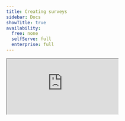 ```yaml
---
title: Creating surveys
sidebar: Docs
showTitle: true
availability:
  free: none
  selfServe: full
  enterprise: full
---
```



<iframe
    src="https://www.youtube-nocookie.com/embed/2jQco8hEvTI?start=900"
    className="rounded shadow-xl"
/>

To create a new survey, go to the [surveys tab](https://us.posthog.com/surveys) in the PostHog app, and click on the "New survey" button in the top right. This presents you with a collection of [survey templates](/templates?filter=type&value=survey) or you can click "Create blank survey" in the top right to create your own.

<ProductScreenshot
    imageLight="https://res.cloudinary.com/dmukukwp6/image/upload/v1714691601/posthog.com/contents/images/docs/surveys/survey-template-light.png"
    imageDark="https://res.cloudinary.com/dmukukwp6/image/upload/v1714691601/posthog.com/contents/images/docs/surveys/survey-template-dark.png"
    alt="Survey templates"
    classes="rounded"
/>

After choosing one, you are brought to a form where you can complete the details of your new survey:

<ProductScreenshot
    imageLight={newSurveyLight}
    imageDark={newSurveyDark}
    alt="Create a survey"
    classes="rounded"
/>

## MaxAI and Surveys

[Max](/docs/max-ai), PostHog's AI-powered product analyst, can help you create surveys quickly using natural language. Max understands different question types and can:

- Generate complete surveys based on your research goals
- Suggest appropriate question types (freeform text, rating scales, multiple choice, etc.)
- Help you set up display conditions and targeting
- Recommend survey templates for common use cases

You can ask Max things like:
- "Create an NPS survey for my mobile app users"
- "Build a product satisfaction survey with rating questions"
- "Help me create a survey to understand why users churn"
- "Generate a post-purchase feedback survey"

To get started, click "Max" in the top right corner of the PostHog app and describe what kind of survey you want to create.

> **Note:** Max is currently in beta, so you may encounter occasional issues. We appreciate any feedback you can share to help us improve!

## Creating a new survey

Here's a breakdown of each field in the form:

### Presentation

There are three options for displaying a survey:

1. **Popover:** Use PostHog's prebuilt user interfaces to show surveys as a popover in the bottom corner of the screen.

2. **API:** Implement your own survey UI and use PostHog to handle display logic, capturing results, and analytics.

3. **Feedback button:** Set up a survey based on your own custom button or our prebuilt feedback tab.

4. **Hosted surveys**: Create a survey accessible via an external link, hosted by PostHog. Responses are anonymous, unless you use the `distinct_id` query parameter, which enables you to link responses to respondents.

<ProductScreenshot
    imageLight={presentationTypesLight}
    imageDark={presentationTypesDark}
    alt="Survey presentation types"
    classes="rounded"
/>

Popover, API, and feedback button surveys are considered *in-app* surveys, meaning they are displayed directly in your application using our SDKs. Hosted surveys are displayed via an external URLs, hosted by PostHog.

#### Identifying respondents on hosted surveys

**In-app surveys** automatically link responses to users when you [identify users](/docs/product-analytics/identify) in your app.

**Hosted surveys** require manual user linking since they're accessed via external URLs. To connect survey responses to specific users, add the `distinct_id` query parameter to your survey URL:

```
https://us.posthog.com/external_surveys/your-survey-id?distinct_id=user123
```

**Important:** Use the exact same `distinct_id` value that you pass to `posthog.identify()` in your application. This ensures survey responses appear in the correct user's profile.

Without the parameter, responses are collected anonymously and cannot be linked to users.
With the parameter, responses are attributed to the specified user, enabling you to see survey data alongside other user events and properties.


### Steps

Steps is where you set up your question(s), label, choice(s), description, button text, and confirmation message. You must [subscribe](https://us.posthog.com/organization/billing) to surveys to add multiple questions.

You can also add [conditional logic](/docs/surveys/conditional-questions) to display certain questions.

> **Tip:** The description supports HTML, so you can do things like add images with an `<img>` tag.

PostHog supports multiple question types which are all available for both popover and API display modes.

| Type                      | Preview                                                                                               |
|------------------------|-------------------------------------------------------------------------------------------------------|
| **Freeform text**              | ![Open text survey](https://res.cloudinary.com/dmukukwp6/image/upload/v1710055416/posthog.com/contents/images/docs/surveys/freetext-survey.png)                                     |
| **Link/Notification**                   | ![Link survey](https://res.cloudinary.com/dmukukwp6/image/upload/v1710055416/posthog.com/contents/images/docs/surveys/link-survey.png)                                              |
| **Rating emoji**         | ![Emoji rating survey](https://res.cloudinary.com/dmukukwp6/image/upload/v1710055416/posthog.com/contents/images/docs/surveys/rating-emoji-survey.png)                              |
| **Rating - number**        | ![Number rating survey](https://res.cloudinary.com/dmukukwp6/image/upload/v1710055416/posthog.com/contents/images/docs/surveys/rating-number-survey.png)                            |
| **Single choice select**   | ![Single choice select survey](https://res.cloudinary.com/dmukukwp6/image/upload/v1710055416/posthog.com/contents/images/docs/surveys/single-select-survey.png)                      |
| **Multiple choice select** | ![Multiple choice survey](https://res.cloudinary.com/dmukukwp6/image/upload/v1710055416/posthog.com/contents/images/docs/surveys/multiple-choice-survey.png)                         |

### Customization

Customization enables you to change the look, feel, and timing of your popover survey:

- The color of the background, border, and buttons.
- The position of the popover at the bottom of the screen.
- The placeholder text.
- The visibility of the PostHog branding.
- Whether to shuffle the order of the choices and questions.
- The delay (in seconds) before the survey appears on the page.
- Whether the confirmation message auto disappears after 5 seconds.

<ProductScreenshot
    imageLight={delaySurveyLight}
    imageDark={delaySurveyDark}
    alt="Delay survey customization"
    classes="rounded"
/>

For hosted surveys, you can only customize colors and placeholders.

### Display conditions

> Display conditions are **not available for hosted surveys**. Any user who visits the link is shown the survey, as long as it is launched and still collecting responses.

This specifies the conditions a user must meet to be shown an in-app survey. A user must meet **ALL** the conditions to be eligible.

You can display your survey to specific users based on:

- **Linked feature flag:** Whether a user has a specific [feature flag](/docs/feature-flags) enabled. For example, if you're rolling out a new landing page using a feature flag `new-landing-page`, you can gather feedback only from users who have that flag enabled. This is also a way to show surveys to cohorts (but it must be a [non-behavioral one](/docs/feature-flags/common-questions#why-cant-i-use-a-cohort-with-behavioral-filters-in-my-feature-flag)).

- **URL targeting:** Show when URL either contains a string, exactly matches a string, matches a regex. The URL targeting is evaluated against `window.location.href`.

- **Device types targeting:** Show when the device type either contains a string, exactly matches a string or matches a regex. The device type targeting is evaluated by parsing the [userAgent](https://developer.mozilla.org/en-US/docs/Web/API/Navigator/userAgent) on the client-side, possible values are: Desktop, Mobile, Tablet, Console, and Wearable. You can also target device types using *Person and group properties* (Latest or Initial Device type), but these properties aren't immediately available on the first page load for unidentified persons. Only available from posthog-js version 1.214.0 forward.

- **Selector matches:** Whether a specific element exists or appears on the page with the specified class name or ID. For example, you can display a survey with `#my-button` or `.my-button` selector. This is useful for showing a survey after a user action.

- **Wait period**: Hide surveys from users who have seen any survey in the last X days. A user who completes a survey are never shown the same survey again, even if no wait period is set ([but there are exceptions to this rule](#repeating-surveys)).

- **Person and group properties:** If you are capturing identified events, you can display a survey to users who have specific [person](/docs/product-analytics/person-properties) or [group properties](/docs/product-analytics/group-analytics#how-to-set-group-properties). For example, you can target a survey to users who have a property `is_paying=true`. This also includes a percentage rollout option. The person and group properties are evaluated with internal feature flags.

- **User sends events:** Display a survey to users who have sent a specific event during their session.

<ProductScreenshot
    imageLight={displayConditionsLight}
    imageDark={displayConditionsDark}
    alt="Display conditions"
    classes="rounded"
/>


### Completion conditions

This enables you to stop your survey once you receive a specific number of responses. Note that because it takes time for PostHog to process responses, this is a rough guideline. Your survey might receive slightly more responses than you set. The completion conditions properties are evaluated with internal feature flags.

## Repeating surveys

By default, surveys are shown once to each user until they either dismiss it or complete it. After that, they won't see the survey again. However, there are a few exceptions.

### Event-triggered surveys

For surveys triggered by a specific event, you can configure the survey to repeat if the event is sent again. If you select the option `Every time the event is sent`, the survey is shown again for each event.

If you want to trigger a survey on a specific event, but only show it once per user, select the `Just once` option.

<ProductScreenshot
    imageLight={surveyTriggeredByEventLight}
    imageDark={surveyTriggeredByEventDark}
    alt="Survey triggered by events under display conditions"
    classes="rounded"
/>


### Complete conditions

Under complete conditions, there's two options that can be configured so the survey is shown again:

- `Repeat on a schedule`
- `Every time the display conditions are met`

#### Repeat on a schedule

You can also configure in-app surveys to repeat at specific intervals, which is useful for gathering feedback from users on a regular basis.

<ProductScreenshot
    imageLight={repeatingSurveyLight}
    imageDark={repeatingSurveyDark}
    alt="Repeating surveys"
    classes="rounded"
/>

For example, you can configure settings like:
- **Repeat this survey `3` times, once every `30` days**: The survey will be shown to a user up to 3 times total, with a 30-day gap between each showing.

| Date | Event | Explanation |
|------|-------|-------------|
| Jan 1 | Survey shown and completed | First showing of the survey. User completes it, starting the 30-day timer |
| Jan 2-30 | No survey shown | Within 30-day waiting period after first completion |
| Jan 31 | Survey becomes eligible | 30 days have passed since first completion |
| Feb 15 | Survey shown and completed | User visits site and completes survey for the second time |
| Feb 16-Mar 16 | No survey shown | Within 30-day waiting period after second completion |
| Mar 17 | Survey becomes eligible | 30 days have passed since second completion |
| Apr 1 | Survey shown and completed | User completes survey for the third and final time |
| After Apr 1 | Survey never shown again for this user | Maximum number of repetitions (3) reached |

A survey is considered "shown" when a user either completes or dismisses it. The repeat interval timer starts from that moment. For example, if you set a survey to repeat every 90 days and a user completes it on January 1st, they won't see it again until April 1st, regardless of how many times they visit your site in between.

> **Note:** Users must still match any display conditions you've set each time the survey becomes eligible to show again.

#### Every time the display conditions are met

For this option, the survey is shown again every time the display conditions are met.

The main use case for this is for `Feedback button` surveys. This enables the survey to show up every time the user clicks the feedback button.

This can also be combined with the `Wait time` option. If you select this option and set a `Wait time` of 30 days, the survey is only shown again if they haven't seen any surveys in the last 30 days. This is useful for getting regular feature feedback or asking about an error.

## Launching your survey

Once you've set up your survey, click "Save as draft" to save your survey. This enables you to review any changes before launching. Then, when you're ready to launch, click the "Launch" button.

If you've created a [popover survey](#presentation), your survey will begin showing immediately to users matching your display conditions.

If you've created an [API survey](#presentation), you'll need to add your [custom survey code](/docs/surveys/implementing-custom-surveys) before launching.

When you launch a [hosted survey](#presentation), you'll get a link you can share with your users. You can also copy it by clicking **Copy URL**.

<ProductScreenshot
    imageLight={copySurveyLinkLight}
    imageDark={copySurveyLinkDark}
    alt="Copy survey link"
    classes="rounded"
/>

## How PostHog handles partial survey responses

You can enable partial responses in the "Completion conditions" section of the survey. This option is enabled by default for all new surveys. Please note that partial responses require `posthog-js` version `1.240.0` or higher and are currently only supported in `posthog-js` library.

**If partial responses are disabled, PostHog sends a single `survey sent` event**. This event is triggered once the user answers the last question of the survey. It contains all the user's responses. The `$survey_completed` property in this event will be `true`.

**When partial responses are enabled (default behavior for new surveys):**
If partial responses are enabled, PostHog tracks user progress as follows:

1.  **Initial Response:** The first `survey sent` event is triggered as soon as the user answers at least one question. This initial event includes the answer(s) provided up to that point. The `$survey_completed` property in this event will be `false`.
2.  **Subsequent Responses:** For each *additional* question the user answers, another `survey sent` event is captured. Each of these events will contain *all* responses submitted by the user for that survey instance up to that point, and `$survey_completed` will remain `false`.
3.  **Full Completion:** When the user fully completes and submits the survey, a final `survey sent` event is sent. This event will again include all their answers, and the `$survey_completed` property will now be `true`.

**The `$survey_submission_id`:**
All `survey sent` events triggered during a single user's attempt to complete a survey (whether partial or complete) share the same unique `$survey_submission_id`.

**Billing for partial responses:**
We charge based on unique survey submissions, not individual `survey sent` events. Therefore, you are charged only once per unique `$survey_submission_id`. For example, if your survey has 5 questions and a user answers 3 of them (triggering multiple `survey sent` events with `$survey_completed: false`), you will still be charged for only one survey response, as all those events will share the same `$survey_submission_id`.

